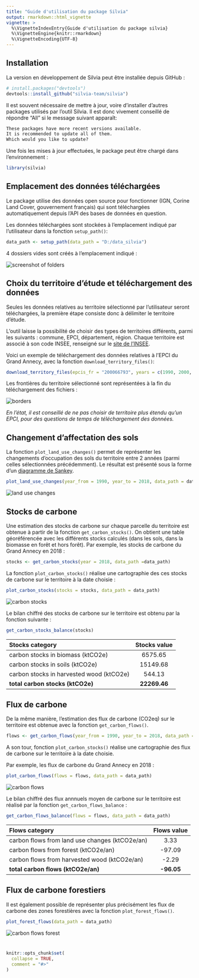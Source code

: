 ```yaml
---
title: "Guide d'utilisation du package Silvia"
output: rmarkdown::html_vignette
vignette: >
  %\VignetteIndexEntry{Guide d'utilisation du package silvia}
  %\VignetteEngine{knitr::rmarkdown}
  %\VignetteEncoding{UTF-8}
---
```



## Installation

La version en développement de Silvia peut être installée depuis GitHub : 
``` r
# install.packages("devtools")
devtools::install_github("silvia-team/silvia")
```
Il est souvent nécessaire de mettre à jour, voire d'installer d'autres packages utilisés par l'outil Silvia. Il est donc vivement conseillé de répondre "All" si le message suivant apparaît: 

``` r
These packages have more recent versions available.
It is recommended to update all of them.
Which would you like to update?
```

Une fois les mises à jour effectuées, le package peut être chargé dans l'environnement : 

``` r
library(silvia)
```



## Emplacement des données téléchargées

Le package utilise des données open source pour fonctionner (IGN, Corine Land Cover, gouvernement français) qui sont téléchargées automatiquement depuis l'API des bases de données en question.

Les données téléchargées sont stockées à l'emplacement indiqué par l'utilisateur dans la fonction `setup_path()`: 

``` r 
data_path <- setup_path(data_path = "D:/data_silvia")
```
4 dossiers vides sont créés à l'emplacement indiqué :  

<img src="guide_utilisation_silvia_dossiers.png" alt="screenshot of folders" style="display: block; margin: auto;" />


## Choix du territoire d'étude et téléchargement des données

Seules les données relatives au territoire sélectionné par l'utilisateur seront téléchargées, la première étape consiste donc à délimiter le territoire d'étude. 


L'outil laisse la possibilité de choisir des types de territoires différents, parmi les suivants : commune, EPCI, département, région. Chaque territoire est associé à son code INSEE, renseigné sur le [site de l'INSEE](https://www.insee.fr/fr/information/6051727). 


Voici un exemple de téléchargement des données relatives à l'EPCI du Grand Annecy, avec la fonction `download_territory_files()`: 

``` r 
download_territory_files(epcis_fr = "200066793", years = c(1990, 2000, 2012, 2018), data_path = data_path)
```

Les frontières du territoire sélectionné sont représentées à la fin du téléchargement des fichiers : 

<img src="guide_utilisation_silvia_borders.png" alt="borders" style="display: block; margin: auto;" />

*En l'état, il est conseillé de ne pas choisir de territoire plus étendu qu'un EPCI, pour des questions de temps de téléchargement des données.*



## Changement d'affectation des sols

La fonction `plot_land_use_changes()` permet de représenter les changements d'occupation des sols du territoire entre 2 années (parmi celles sélectionnées précédemment). Le résultat est présenté sous la forme d'un [diagramme de Sankey](https://fr.wikipedia.org/wiki/Diagramme_de_Sankey). 

``` r 
plot_land_use_changes(year_from = 1990, year_to = 2018, data_path = data_path)
```

<img src="guide_utilisation_silvia_land_use_changes.png" alt="land use changes" style="display: block; margin: auto;" />



## Stocks de carbone

Une estimation des stocks de carbone sur chaque parcelle du territoire est obtenue à partir de la fonction `get_carbon_stocks()`. On obtient une table géoréférencée avec les différents stocks calculés (dans les sols, dans la biomasse en forêt et hors forêt). 
Par exemple, les stocks de carbone du Grand Annecy en 2018 : 
``` r 
stocks <- get_carbon_stocks(year = 2018, data_path =data_path)
```

La fonction `plot_carbon_stocks()` réalise une cartographie des ces stocks de carbone sur le territoire à la date choisie : 

``` r 
plot_carbon_stocks(stocks = stocks, data_path = data_path)
```
<img src="guide_utilisation_silvia_carbon_stocks.png" alt="carbon stocks" style="display: block; margin: auto;" />

Le bilan chiffré des stocks de carbone sur le territoire est obtenu par la fonction suivante :

``` r 
get_carbon_stocks_balance(stocks)
```


| Stocks category                         | Stocks value |
| :----------                             | :---:        | 
| carbon stocks in biomass (ktCO2e)       | 6575.65      | 
| carbon stocks in soils (ktCO2e)         | 15149.68      |
| carbon stocks in harvested wood (ktCO2e)|   544.13     | 
| **total carbon stocks (ktCO2e)**           |   **22269.46**   | 




## Flux de carbone 

De la même manière, l'estimation des flux de carbone (CO2eq) sur le territoire est obtenue avec la fonction `get_carbon_flows()`. 

``` r 
flows <- get_carbon_flows(year_from = 1990, year_to = 2018, data_path = data_path)
```

A son tour, fonction `plot_carbon_stocks()` réalise une cartographie des flux de carbone sur le territoire à la date choisie.

Par exemple, les flux de carbone du Grand Annecy en 2018 : 
``` r 
plot_carbon_flows(flows = flows, data_path = data_path)
```
<img src="guide_utilisation_silvia_flows.png" alt="carbon flows" style="display: block; margin: auto;" />

Le bilan chiffré des flux annnuels moyen de carbone sur le territoire est réalisé par la fonction `get_carbon_flows_balance` :

``` r 
get_carbon_flows_balance(flows = flows, data_path = data_path)
```


| Flows category                         | Flows value |
|:------------|:-------------------:| 
| carbon flows from land use changes (ktCO2e/an)       | 3.33      | 
| carbon flows from forest (ktCO2e/an)         | -97.09      |
| carbon flows from harvested wood (ktCO2e/an)|   -2.29     | 
| **total carbon flows (ktCO2e/an)**           |   **-96.05**   | 



## Flux de carbone forestiers

Il est également possible de représenter plus précisément les flux de carbone des zones forestières avec la fonction `plot_forest_flows()`. 

``` r 
plot_forest_flows(data_path = data_path)
```


<img src="guide_utilisation_silvia_forest.png" alt="carbon flows forest" style="display: block; margin: auto;" />


# 

```r
knitr::opts_chunk$set(
  collapse = TRUE,
  comment = "#>"
)
```


